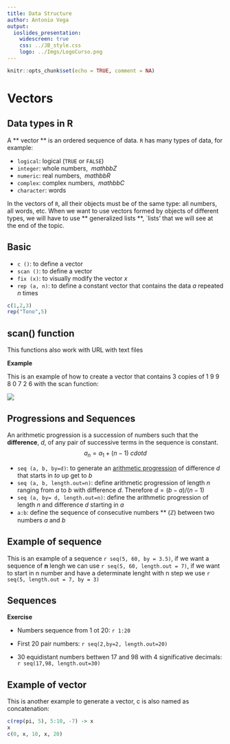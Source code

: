 ```yaml
---
title: Data Structure
author: Antonio Vega
output: 
  ioslides_presentation:
    widescreen: true
    css: ../JB_style.css
    logo: ../Imgs/LogoCurso.png
---
```


```r
knitr::opts_chunk$set(echo = TRUE, comment = NA)
```

# Vectors

## Data types in R

A ** vector ** is an ordered sequence of data. `R` has many types of data, for example:

- `logical`: logical (``` TRUE``` or ```FALSE```)
- `integer`: whole numbers, $\ mathbb Z$
- `numeric`: real numbers, $\ mathbb R$
- `complex`: complex numbers, $\ mathbb C$
- `character`: words

In the vectors of `R`, all their objects must be of the same type: all numbers, all words, etc. When we want to use vectors formed by objects of different types, we will have to use ** generalized lists **, `lists' that we will see at the end of the topic.

## Basic

- ```c ()```: to define a vector
- ```scan ()```: to define a vector
- ```fix (x)```: to visually modify the vector $x$
- ```rep (a, n)```: to define a constant vector that contains the data $a$ repeated $n$ times

```r
c(1,2,3)
rep("Tono",5)
```


## scan() function {.example}

This functions also work with URL with text files

**Example**

This is an example of how to create a vector that contains 3 copies of 1 9 9 8 0 7 2 6 with the scan function:

<div class = "aligncenter">
![](../Imgs/scan.png)
</div>

## Progressions and Sequences

An arithmetic progression is a succession of numbers such that the **difference**, $d$, of any pair of successive terms in the sequence is constant.
$$a_n = a_1 + (n-1) \ cdot d$$

- ```seq (a, b, by=d)```: to generate an [arithmetic progression](https://es.wikipedia.org/wiki/ArhythmicProgression) of difference $d$ that starts in $to$ up get to $b$
- ```seq (a, b, length.out=n)```: define arithmetic progression of length $n$ ranging from $a$ to $b$ with difference $d$. Therefore $d = (b-a) / (n-1)$
- ```seq (a, by= d, length.out=n)```: define the arithmetic progression of length $n$ and difference $d$ starting in $a$
- ```a:b```: define the sequence of consecutive numbers ** ($\mathbb{Z}$) between two numbers $a$ and $b$

## Example of sequence  {.example}

This is an example of a sequence `r seq(5, 60, by = 3.5)`, if we want a sequence of **n** lengh we can use `r seq(5, 60, length.out = 7)`, if we want to start in n number and have a determinate lenght with n step we use `r seq(5, length.out = 7, by = 3)`

## Sequences {.exercise}

**Exercise**

* Numbers sequence from 1 ot 20:  `r 1:20`

* First 20 pair numbers: `r seq(2,by=2, length.out=20)`

* 30 equidistant numbers bettwen 17 and 98 with 4 significative decimals: 
`r seq(17,98, length.out=30)`

## Example of vector  {.example}

This is another example to generate a vector, c is also named as concatenation:

```r
c(rep(pi, 5), 5:10, -7) -> x
x
c(0, x, 10, x, 20)
```




